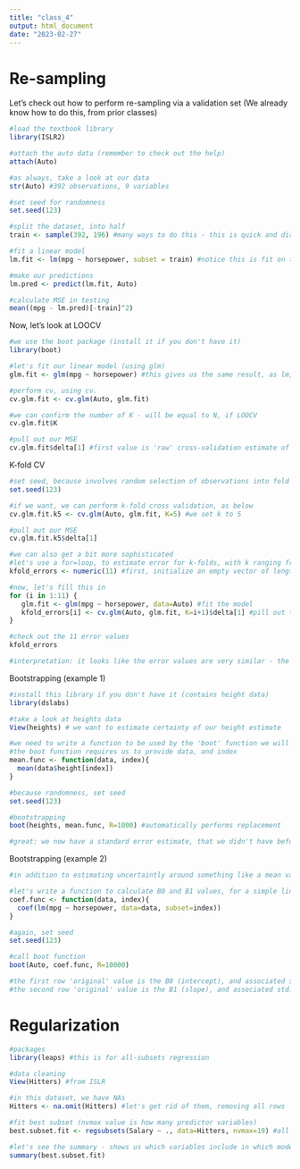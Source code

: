 ---
title: "class_4"
output: html_document
date: "2023-02-27"
---

# Re-sampling

Let's check out how to perform re-sampling via a validation set
(We already know how to do this, from prior classes)
```{r}

#load the textbook library
library(ISLR2)

#attach the auto data (remember to check out the help)
attach(Auto)

#as always, take a look at our data
str(Auto) #392 observations, 9 variables

#set seed for randomness
set.seed(123)

#split the dataset, into half
train <- sample(392, 196) #many ways to do this - this is quick and dirty (taking half of our n=392)

#fit a linear model
lm.fit <- lm(mpg ~ horsepower, subset = train) #notice this is fit on training only

#make our predictions
lm.pred <- predict(lm.fit, Auto)

#calculate MSE in testing
mean((mpg - lm.pred)[-train]^2)
```

Now, let's look at LOOCV

```{r}

#we use the boot package (install it if you don't have it)
library(boot)

#let's fit our linear model (using glm)
glm.fit <- glm(mpg ~ horsepower) #this gives us the same result, as lm, but a different object structure needed by cv.glm

#perform cv, using cv.
cv.glm.fit <- cv.glm(Auto, glm.fit)

#we can confirm the number of K - will be equal to N, if LOOCV
cv.glm.fit$K

#pull out our MSE
cv.glm.fit$delta[1] #first value is 'raw' cross-validation estimate of prediction error
```

K-fold CV

```{r}
#set seed, because involves random selection of observations into fold
set.seed(123)

#if we want, we can perform k-fold cross validation, as below
cv.glm.fit.k5 <- cv.glm(Auto, glm.fit, K=5) #we set k to 5

#pull out our MSE
cv.glm.fit.k5$delta[1] 

#we can also get a bit more sophisticated
#let's use a for=loop, to estimate error for k-folds, with k ranging from 2 to 12
kfold_errors <- numeric(11) #first, initialize an empty vector of length 11

#now, let's fill this in
for (i in 1:11) {
   glm.fit <- glm(mpg ~ horsepower, data=Auto) #fit the model
   kfold_errors[i] <- cv.glm(Auto, glm.fit, K=i+1)$delta[1] #pill out the errors
}

#check out the 11 error values
kfold_errors

#interpretation: it looks like the error values are very similar - the number of folds appears not to matter too much (at least, in this range, on this data)

```

Bootstrapping (example 1)

```{r}

#install this library if you don't have it (contains height data)
library(dslabs)

#take a look at heights data
View(heights) # we want to estimate certainty of our height estimate

#we need to write a function to be used by the 'boot' function we will use
#the boot function requires us to provide data, and index
mean.func <- function(data, index){
  mean(data$height[index])
}

#because randomness, set seed
set.seed(123)

#bootstrapping
boot(heights, mean.func, R=1000) #automatically performs replacement

#great: we now have a standard error estimate, that we didn't have before!

```
Bootstrapping (example 2)

```{r}

#in addition to estimating uncertaintly around something like a mean value (a parameter), we can use bootstrapping to estimate uncertaintly of model components, include coefficients

#let's write a function to calculate B0 and B1 values, for a simple linear model
coef.func <- function(data, index){
  coef(lm(mpg ~ horsepower, data=data, subset=index))
}

#again, set seed
set.seed(123)

#call boot function
boot(Auto, coef.func, R=10000)

#the first row 'original' value is the B0 (intercept), and associated std. error 
#the second row 'original' value is the B1 (slope), and associated std. error

```

# Regularization 

```{r}

#packages
library(leaps) #this is for all-subsets regression

#data cleaning
View(Hitters) #from ISLR

#in this dataset, we have NAs
Hitters <- na.omit(Hitters) #let's get rid of them, removing all rows

#fit best subset (nvmax value is how many predictor variables)
best.subset.fit <- regsubsets(Salary ~ ., data=Hitters, nvmax=19) #all other variables are predictors

#let's see the summary - shows us which variables include in which models
summary(best.subset.fit)

```

